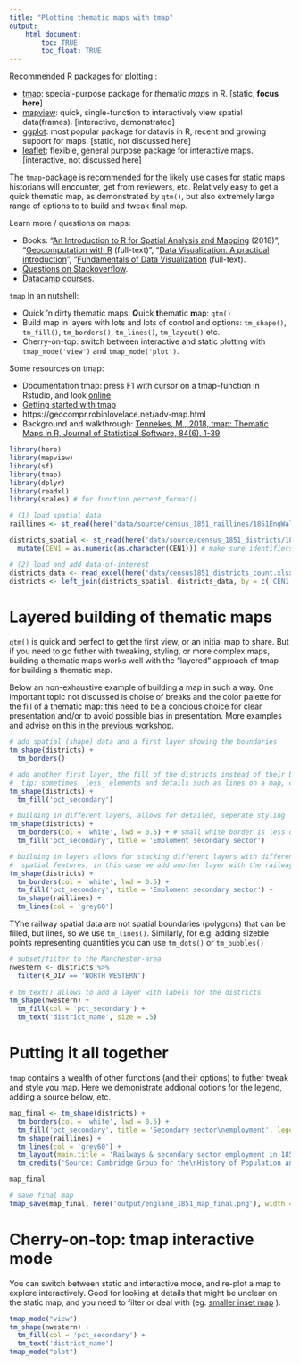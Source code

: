```yaml
---
title: "Plotting thematic maps with tmap"
output: 
    html_document:
        toc: TRUE
        toc_float: TRUE
---
```


Recommended R packages for plotting :

* [tmap](https://github.com/mtennekes/tmap#tmap-thematic-maps-in-r): special-purpose package for *t*hematic *map*s in R. [static, **focus here**]
* [mapview](https://r-spatial.github.io/mapview/): quick, single-function to interactively view spatial data(frames). [interactive, demonstrated]
* [ggplot](https://ggplot2.tidyverse.org/): most popular package for datavis in R, recent and growing support for maps.  [static, not discussed here]
* [leaflet](https://rstudio.github.io/leaflet/): flexible, general purpose package for interactive maps. [interactive, not discussed here]

The `tmap`-package is recommended for the likely use cases for static maps historians will encounter, get from reviewers, etc. Relatively easy to get a quick thematic map, as demonstrated by `qtm()`, but also extremely large range of options to to build and tweak final map.

Learn more / questions on maps:

* Books: "[An Introduction to R for Spatial Analysis and Mapping](https://books.google.be/books?id=iwJ6DwAAQBAJ) (2018)", "[Geocomputation with R](https://geocompr.robinlovelace.net/]) (full-text)", "[Data Visualization. A practical introduction](https://socviz.co/)", "[Fundamentals of Data Visualization](https://serialmentor.com/dataviz/geospatial-data.html) (full-text).
* [Questions on Stackoverflow](https://stackoverflow.com).
* [Datacamp courses](https://www.datacamp.com/).


`tmap` In an nutshell:

* Quick 'n dirty thematic maps: **Q**uick **t**hematic **m**ap: `qtm()`
* Build map in layers with lots and lots of control and options: `tm_shape()`, `tm_fill()`, `tm_borders()`, `tm_lines()`, `tm_layout()` etc.
* Cherry-on-top: switch between interactive and static plotting with `tmap_mode('view')` and `tmap_mode('plot')`.

Some resources on tmap:

* Documentation tmap: press F1 with cursor on a tmap-function in Rstudio, and look [online](https://github.com/mtennekes/tmap).
* [Getting started with tmap](https://cran.r-project.org/web/packages/tmap/vignettes/tmap-getstarted.html)
* https://geocompr.robinlovelace.net/adv-map.html
* Background and walkthrough: [Tennekes, M., 2018, tmap: Thematic Maps in R, Journal of Statistical Software, 84(6), 1-39](https://www.jstatsoft.org/article/view/v084i06).


```r
library(here)
library(mapview)
library(sf)
library(tmap)
library(dplyr)
library(readxl)
library(scales) # for function percent_format()
```


```r
# (1) load spatial data
raillines <- st_read(here('data/source/census_1851_raillines/1851EngWalesScotRail_Lines.shp'))

districts_spatial <- st_read(here('data/source/census_1851_districts/1851EngWalesRegistrationDistrict.shp')) %>%
  mutate(CEN1 = as.numeric(as.character(CEN1))) # make sure identifiers are the same type

# (2) load and add data-of-interest
districts_data <- read_excel(here('data/census1851_districts_count.xlsx'))
districts <- left_join(districts_spatial, districts_data, by = c('CEN1' = 'district_id'))
```

# Layered building of thematic maps

`qtm()` is quick and perfect to get the first view, or an initial map to share. But if you need to go futher with tweaking, styling, or more complex maps, building a thematic maps works well with the "layered" approach of tmap for building a thematic map.

Below an non-exhaustive example of building a map in such a way. One important topic not discussed is choise of breaks and the color palette for the fill of a thematic map: this need to be a concious choice for clear presentation and/or to avoid possible bias in presentation. More examples and advise on this [in the previous workshop](https://workshop.mhermans.net/thematic-maps-r/04_plot.html#binning_and_color_palettes).

```r
# add spatial (shape) data and a first layer showing the boundaries
tm_shape(districts) +
  tm_borders()
```

```r
# add another first layer, the fill of the districts instead of their boundaries
#  tip: sometimes _less_ elements and details such as lines on a map, can make presentation _more_ clear.
tm_shape(districts) +
  tm_fill('pct_secondary')
```






```r
# building in different layers, allows for detailed, seperate styling
tm_shape(districts) +
  tm_borders(col = 'white', lwd = 0.5) + # small white border is less distracting then full black on a map
  tm_fill('pct_secondary', title = 'Emploment secondary sector')
```



```r
# building in layers allows for stacking different layers with different 
#  spatial features, in this case we add another layer with the railways.
tm_shape(districts) +
  tm_borders(col = 'white', lwd = 0.5) +
  tm_fill('pct_secondary', title = 'Emploment secondary sector') +
  tm_shape(raillines) +
  tm_lines(col = 'grey60')
```

TYhe railway spatial data are not spatial boundaries (polygons) that can be filled, but lines, so we use `tm_lines()`. Similarly, for e.g. adding sizeble points representing quantities you can use `tm_dots()` or `tm_bubbles()`


```r
# subset/filter to the Manchester-area
nwestern <- districts %>%
  filter(R_DIV == 'NORTH WESTERN')
  
# tm_text() allows to add a layer with labels for the districts
tm_shape(nwestern) +
  tm_fill(col = 'pct_secondary') +
  tm_text('district_name', size = .5)
```


# Putting it all together

`tmap` contains a wealth of other functions (and their options) to futher tweak and style you map. Here we demonistrate addional options for the legend, adding a source below, etc.

```r
map_final <- tm_shape(districts) +
  tm_borders(col = 'white', lwd = 0.5) +
  tm_fill('pct_secondary', title = 'Secondary sector\nemployment', legend.format = percent_format(accuracy = 1), legend.hist = TRUE) +
  tm_shape(raillines) +
  tm_lines(col = 'grey60') +
  tm_layout(main.title = 'Railways & secondary sector employment in 1851', legend.outside = TRUE, frame = FALSE) +
  tm_credits('Source: Cambridge Group for the\nHistory of Population and Social Structure', position = 'right', align = 'right')

map_final
```

```r
# save final map
tmap_save(map_final, here('output/england_1851_map_final.png'), width = 1920, height = 1920)
```

# Cherry-on-top: tmap interactive mode

You can switch between static and interactive mode, and re-plot a map to explore interactively. Good for looking at details that might be unclear on the static map, and you need to filter or deal with (eg. [smaller inset map](https://workshop.mhermans.net/thematic-maps-r/questions_answers.html#how_can_i_join_brussels_as_an_inset-map) ).

```r
tmap_mode("view")
tm_shape(nwestern) +
  tm_fill(col = 'pct_secondary') +
  tm_text('district_name')
tmap_mode("plot")
```
